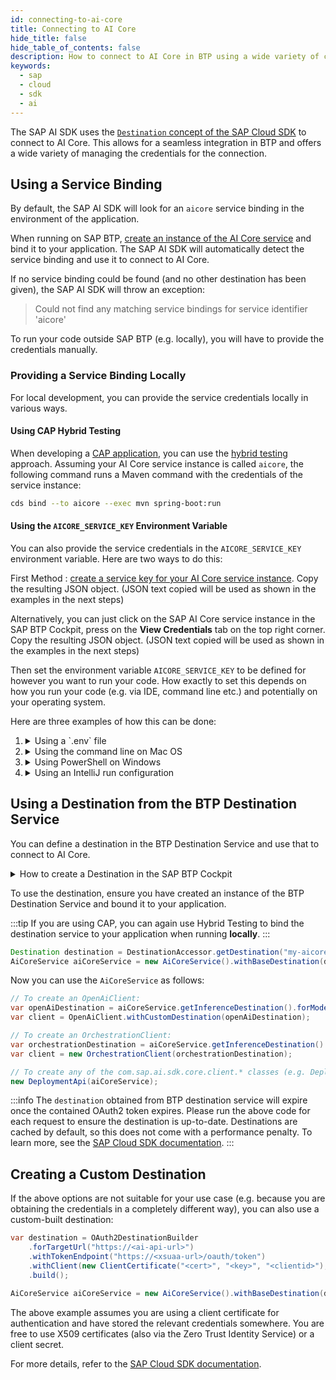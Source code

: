 ```yaml
---
id: connecting-to-ai-core
title: Connecting to AI Core
hide_title: false
hide_table_of_contents: false
description: How to connect to AI Core in BTP using a wide variety of credentials.
keywords:
  - sap
  - cloud
  - sdk
  - ai
---
```


The SAP AI SDK uses the [`Destination` concept of the SAP Cloud SDK](https://sap.github.io/cloud-sdk/docs/java/features/connectivity/destination-service) to connect to AI Core.
This allows for a seamless integration in BTP and offers a wide variety of managing the credentials for the connection.

## Using a Service Binding

By default, the SAP AI SDK will look for an `aicore` service binding in the environment of the application.

When running on SAP BTP, [create an instance of the AI Core service](https://help.sap.com/docs/sap-ai-core/sap-ai-core-service-guide/create-service-instance) and bind it to your application.
The SAP AI SDK will automatically detect the service binding and use it to connect to AI Core.

If no service binding could be found (and no other destination has been given), the SAP AI SDK will throw an exception:

> Could not find any matching service bindings for service identifier 'aicore'

To run your code outside SAP BTP (e.g. locally), you will have to provide the credentials manually.

### Providing a Service Binding Locally

For local development, you can provide the service credentials locally in various ways.

#### Using CAP Hybrid Testing

When developing a [CAP application](https://cap.cloud.sap/docs/), you can use the [hybrid testing](https://cap.cloud.sap/docs/advanced/hybrid-testing#services-on-cloud-foundry) approach.
Assuming your AI Core service instance is called `aicore`, the following command runs a Maven command with the credentials of the service instance:

```bash
cds bind --to aicore --exec mvn spring-boot:run
```

#### Using the `AICORE_SERVICE_KEY` Environment Variable

You can also provide the service credentials in the `AICORE_SERVICE_KEY` environment variable.
Here are two ways to do this:

First Method : [create a service key for your AI Core service instance](https://help.sap.com/docs/sap-ai-core/sap-ai-core-service-guide/create-service-key).
Copy the resulting JSON object.
(JSON text copied will be used as shown in the examples in the next steps)

Alternatively, you can just click on the SAP AI Core service instance in the SAP BTP Cockpit, press on the **View Credentials** tab on the top right corner.
Copy the resulting JSON object.
(JSON text copied will be used as shown in the examples in the next steps)

Then set the environment variable `AICORE_SERVICE_KEY` to be defined for however you want to run your code.
How exactly to set this depends on how you run your code (e.g. via IDE, command line etc.) and potentially on your operating system.

Here are three examples of how this can be done:

<!-- prettier-ignore-start-->

1.  <details>
    <summary>Using a `.env` file</summary>

    Create a `.env` file (without specifying a filename) in the **working directory** from which you run your code.
    Add the following line:

    ```txt
    AICORE_SERVICE_KEY={...Fill it with JSON object copied above...}
    ```

    :::info
    The value of `AICORE_SERVICE_KEY` must be a single line, so remove any line breaks from the service key JSON.
    :::

    </details>

2.  <details> 
    <summary>Using the command line on Mac OS</summary>

    Run your code with the following command:

    ```bash
    export AICORE_SERVICE_KEY='{ "clientid": "...", "clientsecret": "...", "url": "...", "serviceurls": { "AI_API_URL": "..." } }'
    mvn ...
    ```

    </details>

3.  <details> 
    <summary>Using PowerShell on Windows</summary>

    Run your code with the following command:

    ```shell
    $env:AICORE_SERVICE_KEY='{ "clientid": "...", "clientsecret": "...", "url": "...", "serviceurls": { "AI_API_URL": "..." } }'
    mvn ...
    ```

    </details>

4.  <details>
    <summary>Using an IntelliJ run configuration</summary>

    In IntelliJ, go to `Run` > `Edit Configurations...` > `Environment variables`.
    Add a new environment variable with the name `AICORE_SERVICE_KEY` and paste the service key as value.

    For more information, see the [official IntelliJ documentation](https://www.jetbrains.com/help/idea/run-debug-configuration-application.html#configure-environment-variables).

    </details>

<!-- prettier-ignore-end-->

## Using a Destination from the BTP Destination Service

You can define a destination in the BTP Destination Service and use that to connect to AI Core.

<details>
<summary>How to create a Destination in the SAP BTP Cockpit</summary>

1. [Create a service key for your AI Core service instance](https://help.sap.com/docs/sap-ai-core/sap-ai-core-service-guide/create-service-key).

2. Create a new Destination in the SAP BTP Cockpit with the following properties:

- **Name**: `my-aicore`
- **Type**: `HTTP`
- **URL**: `[serviceurls.AI_API_URL]`
- **Proxy Type**: `Internet`
- **Authentication**: `OAuth2ClientCredentials`
- **Client ID**: `[clientid]`
- **Client Secret**: `[clientsecret]`
- **Token Service URL Type**: `Dedicated`
- **Token Service URL**: `[url]/oauth/token`

  Fill in the values for URL, client ID, client secret, and token service URL from the service key JSON.
  Make sure to add `/oauth/token` in the token service URL.

</details>

To use the destination, ensure you have created an instance of the BTP Destination Service and bound it to your application.

:::tip
If you are using CAP, you can again use Hybrid Testing to bind the destination service to your application when running **locally**.
:::

```java
Destination destination = DestinationAccessor.getDestination("my-aicore").asHttp();
AiCoreService aiCoreService = new AiCoreService().withBaseDestination(destination);
```

Now you can use the `AiCoreService` as follows:

```java
// To create an OpenAiClient:
var openAiDestination = aiCoreService.getInferenceDestination().forModel(OpenAiModel.TEXT_EMBEDDING_3_LARGE);
var client = OpenAiClient.withCustomDestination(openAiDestination);

// To create an OrchestrationClient:
var orchestrationDestination = aiCoreService.getInferenceDestination().forScenario("orchestration");
var client = new OrchestrationClient(orchestrationDestination);

// To create any of the com.sap.ai.sdk.core.client.* classes (e.g. DeploymentApi):
new DeploymentApi(aiCoreService);
```

:::info
The `destination` obtained from BTP destination service will expire once the contained OAuth2 token expires.
Please run the above code for each request to ensure the destination is up-to-date.
Destinations are cached by default, so this does not come with a performance penalty.
To learn more, see the [SAP Cloud SDK documentation](https://sap.github.io/cloud-sdk/docs/java/features/connectivity/destination-service).
:::

## Creating a Custom Destination

If the above options are not suitable for your use case (e.g. because you are obtaining the credentials in a completely different way), you can also use a custom-built destination:

```java
var destination = OAuth2DestinationBuilder
    .forTargetUrl("https://<ai-api-url>")
    .withTokenEndpoint("https://<xsuaa-url>/oauth/token")
    .withClient(new ClientCertificate("<cert>", "<key>", "<clientid>"), OnBehalfOf.TECHNICAL_USER_PROVIDER)
    .build();

AiCoreService aiCoreService = new AiCoreService().withBaseDestination(destination);
```

The above example assumes you are using a client certificate for authentication and have stored the relevant credentials somewhere.
You are free to use X509 certificates (also via the Zero Trust Identity Service) or a client secret.

For more details, refer to the [SAP Cloud SDK documentation](https://sap.github.io/cloud-sdk/docs/java/features/connectivity/destination-service).
